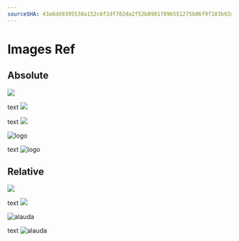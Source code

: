 ```yaml
---
sourceSHA: 43a6dd9395538a152c6f2df702da2f52b0901f096551275b06f9f183b92d2694
---
```


# Images Ref

## Absolute

![](/en/logo.svg)

text ![](/logo.svg)

text ![](../../zh/assets/zh/logo.svg)

<img src="/logo.svg" alt="logo" />

text <img src="/logo.svg" alt="logo" />

## Relative

![](../assets/alauda.svg)

text ![](../assets/alauda.svg)

<img src="../assets/alauda.svg" alt="alauda" />

text <img src="../assets/alauda.svg" alt="alauda" />
